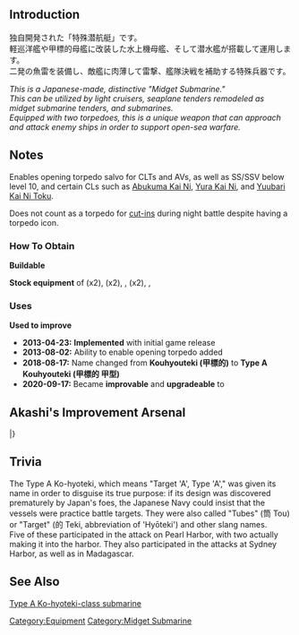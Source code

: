 {{EquipmentInfo|41}}

==Introduction==
独自開発された「特殊潜航艇」です。<br>
軽巡洋艦や甲標的母艦に改装した水上機母艦、そして潜水艦が搭載して運用します。<br>
二発の魚雷を装備し、敵艦に肉薄して雷撃、艦隊決戦を補助する特殊兵器です。<p>
''This is a Japanese-made, distinctive "Midget Submarine."''<br>
''This can be utilized by light cruisers, seaplane tenders remodeled as midget submarine tenders, and submarines.''<br>
''Equipped with two torpedoes, this is a unique weapon that can approach and attack enemy ships in order to support open-sea warfare.''<br>

==Notes==
Enables opening torpedo salvo for CLTs and AVs, as well as SS/SSV below level 10, and certain CLs such as [[Abukuma#Second Upgrade|Abukuma Kai Ni]], [[Yura#Second Upgrade|Yura Kai Ni]], and [[Yuubari#Third Upgrade|Yuubari Kai Ni Toku]].

Does not count as a torpedo for [[Combat#Night_Battle_Special_Attacks|cut-ins]] during night battle despite having a torpedo icon.

<div class="mw-collapsible"><h3>How To Obtain</h3>
<div class="mw-collapsible-content">
'''Buildable'''

'''Stock equipment''' of {{Ship/Link|Chitose A}} (x2), {{Ship/Link|Chiyoda A}} (x2), {{Ship/Link|Mizuho Kai}}, {{Ship/Link|Nisshin A}} (x2), {{Ship/Link|Nisshin Kai}}, {{Ship/Link|Nisshin}}

</div></div>

<div class="mw-collapsible"><h3>Uses</h3>
<div class="mw-collapsible-content">
'''Used to improve''' {{Equipment/Link|Type A Kouhyouteki}}

</div></div>


<div class="mw-collapsible><h3>Updates History</h3>
<div class="mw-collapsible-content>
* '''2013-04-23:''' '''Implemented''' with initial game release
* '''2013-08-02:''' Ability to enable opening torpedo added
* '''2018-08-17:''' Name changed from '''Kouhyouteki (甲標的)''' to '''Type A Kouhyouteki (甲標的 甲型)'''
* '''2020-09-17:''' Became '''improvable''' and '''upgradeable''' to {{Equipment/Link|Type C Kouhyouteki}}
</div></div>

==Akashi's Improvement Arsenal==
{{AkashiWorkshop}}
{{AkashiWorkshopLine
|Name={{PAGENAME}}
|ItemType=TorpedoWeapon
|Fuel=30
|Ammo=50
|Steel=40
|Baux=20
|Mats0-5=3/3
|Mats6-9=3/6
|Mats10=9/18
|Screws0-5=1/2
|Screws6-9=2/4
|Screws10=4/8
|EquipConsume0-5=1x{{TorpedoWeapon|Type A Ko-hyoteki}}
|EquipConsume6-9=1x{{TorpedoWeapon|Type A Ko-hyoteki}}
|EquipConsume10=2x{{TorpedoWeapon|Type A Ko-hyoteki}}<br>2x{{ArmMat}}<br>1x{{AR}}
|Sun=N<br>&nbsp;
|Tue=&nbsp;<br>C
|Wed=N<br>C
|Thu=N<br>C
|Fri=N<br>&nbsp;
|Sat=N<br>&nbsp;
|2ndShip=[[Nisshin]]<br>[[Chiyoda#Second Upgrade|Chiyoda A]]
|Notes=Can be upgraded to [[Type C Kouhyouteki]].<br>Only Chiyoda's "A" remodel may perform improvements.
}}
|}

==Trivia==
The Type A Ko-hyoteki, which means "Target 'A', Type 'A'," was given its name in order to disguise its true purpose: if its design was discovered prematurely by Japan's foes, the Japanese Navy could insist that the vessels were practice battle targets. They were also called "Tubes" (筒 Tou) or "Target" (的 Teki, abbreviation of 'Hyōteki') and other slang names.<br>

Five of these participated in the attack on Pearl Harbor, with two actually making it into the harbor. They also participated in the attacks at Sydney Harbor, as well as in Madagascar.

==See Also==
[[wikipedia:Type A Ko-hyoteki-class submarine|Type A Ko-hyoteki-class submarine]]
{{Equipmentlist}}
[[Category:Equipment]]
[[Category:Midget Submarine]]